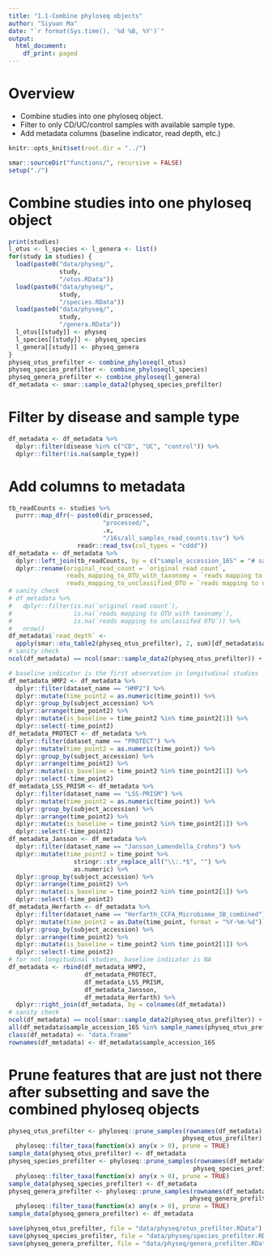 ```yaml
---
title: "1.1-Combine phyloseq objects"
author: "Siyuan Ma"
date: "`r format(Sys.time(), '%d %B, %Y')`"
output: 
  html_document:
    df_print: paged
---
```

# Overview
- Combine studies into one phyloseq object.
- Filter to only CD/UC/control samples with available sample type.
- Add metadata columns (baseline indicator, read depth, etc.)

```r
knitr::opts_knit$set(root.dir = "../")
```

```r
smar::sourceDir("functions/", recursive = FALSE)
setup("./")
```

# Combine studies into one phyloseq object

```r
print(studies)
l_otus <- l_species <- l_genera <- list()
for(study in studies) {
  load(paste0("data/physeq/",
              study,
              "/otus.RData"))
  load(paste0("data/physeq/",
              study,
              "/species.RData"))
  load(paste0("data/physeq/",
              study,
              "/genera.RData"))
  l_otus[[study]] <- physeq
  l_species[[study]] <- physeq_species
  l_genera[[study]] <- physeq_genera
}
physeq_otus_prefilter <- combine_phyloseq(l_otus)
physeq_species_prefilter <- combine_phyloseq(l_species)
physeq_genera_prefilter <- combine_phyloseq(l_genera)
df_metadata <- smar::sample_data2(physeq_species_prefilter)
```

# Filter by disease and sample type

```r
df_metadata <- df_metadata %>% 
  dplyr::filter(disease %in% c("CD", "UC", "control")) %>% 
  dplyr::filter(!is.na(sample_type))
```

# Add columns to metadata

```r
tb_readCounts <- studies %>% 
  purrr::map_dfr(~ paste0(dir_processed, 
                          "processed/", 
                          .x, 
                          "/16s/all_samples_read_counts.tsv") %>% 
                   readr::read_tsv(col_types = "cddd"))
df_metadata <- df_metadata %>% 
  dplyr::left_join(tb_readCounts, by = c("sample_accession_16S" = "# sample")) %>% 
  dplyr::rename(original_read_count = `original read count`,
                reads_mapping_to_OTU_with_taxonomy = `reads mapping to OTU with taxonomy`,
                reads_mapping_to_unclassified_OTU = `reads mapping to unclassifed OTU`)
# sanity check
# df_metadata %>% 
#   dplyr::filter(is.na(`original read count`),
#                 is.na(`reads mapping to OTU with taxonomy`),
#                 is.na(`reads mapping to unclassifed OTU`)) %>% 
#   nrow()
df_metadata$`read_depth` <- 
  apply(smar::otu_table2(physeq_otus_prefilter), 2, sum)[df_metadata$sample_accession_16S]
# sanity check
ncol(df_metadata) == ncol(smar::sample_data2(physeq_otus_prefilter)) + 4
```

```r
# baseline indicator is the first observation in longitudinal studies
df_metadata_HMP2 <- df_metadata %>% 
  dplyr::filter(dataset_name == "HMP2") %>% 
  dplyr::mutate(time_point2 = as.numeric(time_point)) %>% 
  dplyr::group_by(subject_accession) %>% 
  dplyr::arrange(time_point2) %>% 
  dplyr::mutate(is_baseline = time_point2 %in% time_point2[1]) %>% 
  dplyr::select(-time_point2)
df_metadata_PROTECT <- df_metadata %>% 
  dplyr::filter(dataset_name == "PROTECT") %>% 
  dplyr::mutate(time_point2 = as.numeric(time_point)) %>% 
  dplyr::group_by(subject_accession) %>% 
  dplyr::arrange(time_point2) %>% 
  dplyr::mutate(is_baseline = time_point2 %in% time_point2[1]) %>% 
  dplyr::select(-time_point2)
df_metadata_LSS_PRISM <- df_metadata %>% 
  dplyr::filter(dataset_name == "LSS-PRISM") %>% 
  dplyr::mutate(time_point2 = as.numeric(time_point)) %>% 
  dplyr::group_by(subject_accession) %>% 
  dplyr::arrange(time_point2) %>% 
  dplyr::mutate(is_baseline = time_point2 %in% time_point2[1]) %>% 
  dplyr::select(-time_point2)
df_metadata_Jansson <- df_metadata %>% 
  dplyr::filter(dataset_name == "Jansson_Lamendella_Crohns") %>% 
  dplyr::mutate(time_point2 = time_point %>% 
                  stringr::str_replace_all("\\:.*$", "") %>% 
                  as.numeric) %>% 
  dplyr::group_by(subject_accession) %>% 
  dplyr::arrange(time_point2) %>% 
  dplyr::mutate(is_baseline = time_point2 %in% time_point2[1]) %>% 
  dplyr::select(-time_point2)
df_metadata_Herfarth <- df_metadata %>% 
  dplyr::filter(dataset_name == "Herfarth_CCFA_Microbiome_3B_combined") %>% 
  dplyr::mutate(time_point2 = as.Date(time_point, format = "%Y-%m-%d")) %>% 
  dplyr::group_by(subject_accession) %>% 
  dplyr::arrange(time_point2) %>% 
  dplyr::mutate(is_baseline = time_point2 %in% time_point2[1]) %>% 
  dplyr::select(-time_point2)
# for not longitudinal studies, baseline indicator is NA
df_metadata <- rbind(df_metadata_HMP2,
                     df_metadata_PROTECT,
                     df_metadata_LSS_PRISM,
                     df_metadata_Jansson,
                     df_metadata_Herfarth) %>% 
  dplyr::right_join(df_metadata, by = colnames(df_metadata))
# sanity check
ncol(df_metadata) == ncol(smar::sample_data2(physeq_otus_prefilter)) + 5
all(df_metadata$sample_accession_16S %in% sample_names(physeq_otus_prefilter))
class(df_metadata) <- "data.frame"
rownames(df_metadata) <- df_metadata$sample_accession_16S
```

# Prune features that are just not there after subsetting and save the combined phyloseq objects

```r
physeq_otus_prefilter <- phyloseq::prune_samples(rownames(df_metadata), 
                                                physeq_otus_prefilter) %>% 
  phyloseq::filter_taxa(function(x) any(x > 0), prune = TRUE)
sample_data(physeq_otus_prefilter) <- df_metadata
physeq_species_prefilter <- phyloseq::prune_samples(rownames(df_metadata), 
                                                   physeq_species_prefilter) %>% 
  phyloseq::filter_taxa(function(x) any(x > 0), prune = TRUE)
sample_data(physeq_species_prefilter) <- df_metadata
physeq_genera_prefilter <- phyloseq::prune_samples(rownames(df_metadata), 
                                                  physeq_genera_prefilter) %>% 
  phyloseq::filter_taxa(function(x) any(x > 0), prune = TRUE)
sample_data(physeq_genera_prefilter) <- df_metadata

save(physeq_otus_prefilter, file = "data/physeq/otus_prefilter.RData")
save(physeq_species_prefilter, file = "data/physeq/species_prefilter.RData")
save(physeq_genera_prefilter, file = "data/physeq/genera_prefilter.RData")
```